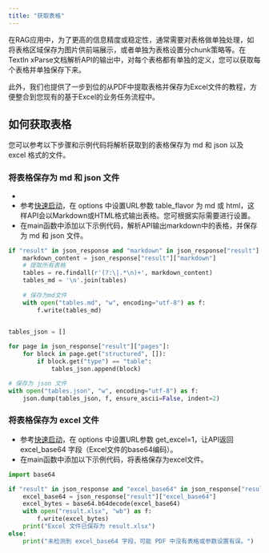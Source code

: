 ```yaml
---
title: "获取表格"
---
```


在RAG应用中，为了更高的信息精度或稳定性，通常需要对表格做单独处理，如将表格区域保存为图片供前端展示，或者单独为表格设置分chunk策略等。在TextIn xParse文档解析API的输出中，对每个表格都有单独的定义，您可以获取每个表格并单独保存下来。

此外，我们也提供了一步到位的从PDF中提取表格并保存为Excel文件的教程，方便整合到您现有的基于Excel的业务任务流程中。

## 如何获取表格

您可以参考以下步骤和示例代码将解析获取到的表格保存为 md 和 json 以及 excel 格式的文件。

### 将表格保存为 md 和 json 文件

- 
- 参考[快速启动](/xparse/parse-quickstart)，在 options 中设置URL参数 table_flavor 为 md 或 html，这样API会以Markdown或HTML格式输出表格。您可根据实际需要进行设置。
- 在main函数中添加以下示例代码，解析API输出markdown中的表格，并保存为 md 和 json 文件。

```python
if "result" in json_response and "markdown" in json_response["result"]:
    markdown_content = json_response["result"]["markdown"]
    # 提取所有表格
    tables = re.findall(r'(?:\|.*\n)+', markdown_content)
    tables_md = '\n'.join(tables)
    
    # 保存为md文件
    with open("tables.md", "w", encoding="utf-8") as f:
        f.write(tables_md)

        
tables_json = []

for page in json_response["result"]["pages"]:
    for block in page.get("structured", []):
        if block.get("type") == "table":
            tables_json.append(block)

# 保存为 json 文件
with open("tables.json", "w", encoding="utf-8") as f:
    json.dump(tables_json, f, ensure_ascii=False, indent=2)   
```

### 将表格保存为 excel 文件

- 参考[快速启动](/xparse/parse-quickstart)，在 options 中设置URL参数 get_excel=1，让API返回 excel_base64 字段（Excel文件的base64编码）。
- 在main函数中添加以下示例代码，将表格保存为excel文件。

```python
import base64

if "result" in json_response and "excel_base64" in json_response["result"]:
    excel_base64 = json_response["result"]["excel_base64"]
    excel_bytes = base64.b64decode(excel_base64)
    with open("result.xlsx", "wb") as f:
        f.write(excel_bytes)
    print("Excel 文件已保存为 result.xlsx")
else:
    print("未检测到 excel_base64 字段，可能 PDF 中没有表格或参数设置有误。")
```